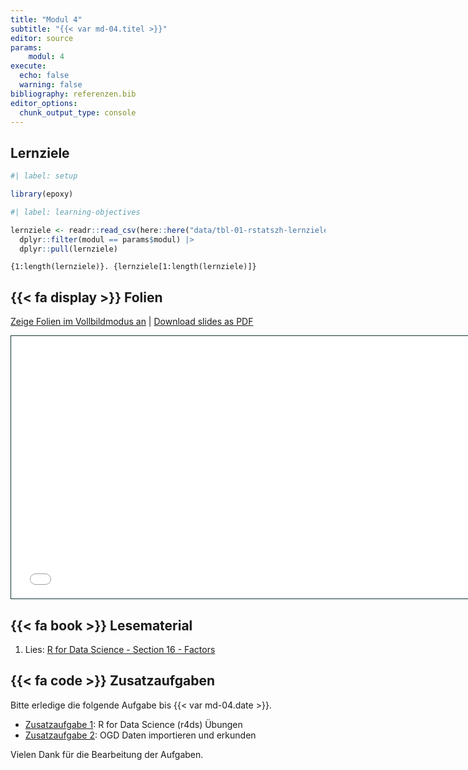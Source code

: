 ```yaml
---
title: "Modul 4"
subtitle: "{{< var md-04.titel >}}"
editor: source
params:
    modul: 4
execute: 
  echo: false
  warning: false
bibliography: referenzen.bib
editor_options: 
  chunk_output_type: console
---
```


## Lernziele

```r
#| label: setup

library(epoxy)
```

```r
#| label: learning-objectives

lernziele <- readr::read_csv(here::here("data/tbl-01-rstatszh-lernziele.csv")) |> 
  dplyr::filter(modul == params$modul) |>
  dplyr::pull(lernziele)

```

```epoxy
{1:length(lernziele)}. {lernziele[1:length(lernziele)]}
```

## {{< fa display >}} Folien

[Zeige Folien im Vollbildmodus an](../folien/md-04-daten-management.html) | [Download slides as PDF](https://github.com/rstatszh-k009/website/raw/main/folien/md-04-daten-management.pdf)

```{=html}
<iframe class="slide-deck" src="../folien/md-04-daten-management.html" height="420" width="747" style="border: 1px solid #123233;"></iframe>
```

## {{< fa book >}} Lesematerial

1. Lies: [R for Data Science - Section 16 - Factors](https://r4ds.hadley.nz/factors)

## {{< fa code >}} Zusatzaufgaben

Bitte erledige die folgende Aufgabe bis {{< var md-04.date >}}.

-   [Zusatzaufgabe 1](../zusatzaufgaben/md-04/za-04-01-r4ds-uebungen.qmd): R for Data Science (r4ds) Übungen
-   [Zusatzaufgabe 2](../zusatzaufgaben/md-04/za-04-02-odg-erkunden.qmd): OGD Daten importieren und erkunden

Vielen Dank für die Bearbeitung der Aufgaben.
